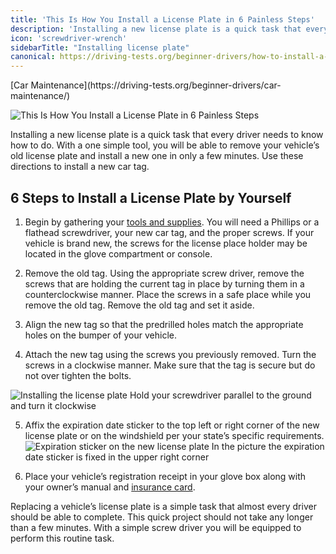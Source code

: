 ```yaml
---
title: 'This Is How You Install a License Plate in 6 Painless Steps'
description: 'Installing a new license plate is a quick task that every driver needs to know how to do. These are simple directions to replace or install a new car tag!'
icon: 'screwdriver-wrench'
sidebarTitle: "Installing license plate"
canonical: https://driving-tests.org/beginner-drivers/how-to-install-a-license-plate/
---
```

<Snippet file="andrei.mdx" />
[Car Maintenance](https://driving-tests.org/beginner-drivers/car-maintenance/)

![This Is How You Install a License Plate in 6 Painless Steps](https://driving-tests.org/wp-content/uploads/2012/03/plates.jpg)

Installing a new license plate is a quick task that every driver needs to know how to do. With a one simple tool, you will be able to remove your vehicle’s old license plate and install a new one in only a few minutes. Use these directions to install a new car tag.

## 6 Steps to Install a License Plate by Yourself

1. Begin by gathering your [tools and supplies](https://driving-tests.org/beginner-drivers/5-tools-every-driver-should-own/). You will need a Phillips or a flathead screwdriver, your new car tag, and the proper screws. If your vehicle is brand new, the screws for the license place holder may be located in the glove compartment or console.
    
2. Remove the old tag. Using the appropriate screw driver, remove the screws that are holding the current tag in place by turning them in a counterclockwise manner. Place the screws in a safe place while you remove the old tag. Remove the old tag and set it aside.
    
3. Align the new tag so that the predrilled holes match the appropriate holes on the bumper of your vehicle.
    
4. Attach the new tag using the screws you previously removed. Turn the screws in a clockwise manner. Make sure that the tag is secure but do not over tighten the bolts. 

![Installing the license plate](https://driving-tests.org/wp-content/uploads/2012/03/installing-license-plate.jpg)
Hold your screwdriver parallel to the ground and turn it clockwise
    
5. Affix the expiration date sticker to the top left or right corner of the new license plate or on the windshield per your state’s specific requirements. 
![Expiration sticker on the new license plate](https://driving-tests.org/wp-content/uploads/2012/03/expiration-sticker.jpg)
In the picture the expiration date sticker is fixed in the upper right corner
    
6. Place your vehicle’s registration receipt in your glove box along with your owner’s manual and [insurance card](https://driving-tests.org/beginner-drivers/top-auto-insurance-tips-for-new-drivers/).
    
Replacing a vehicle’s license plate is a simple task that almost every driver should be able to complete. This quick project should not take any longer than a few minutes. With a simple screw driver you will be equipped to perform this routine task.
